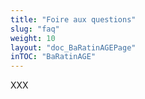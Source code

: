 ---
title: "Foire aux questions"
slug: "faq"
weight: 10
layout: "doc_BaRatinAGEPage"
inTOC: "BaRatinAGE"
---

XXX